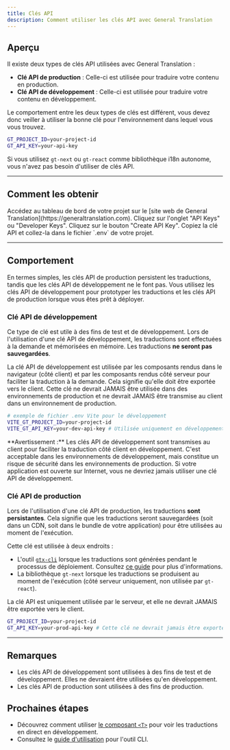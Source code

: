 ```yaml
---
title: Clés API
description: Comment utiliser les clés API avec General Translation
---
```


## Aperçu

Il existe deux types de clés API utilisées avec General Translation :

- **Clé API de production** : Celle-ci est utilisée pour traduire votre contenu en production.
- **Clé API de développement** : Celle-ci est utilisée pour traduire votre contenu en développement.

Le comportement entre les deux types de clés est différent, vous devez donc veiller à utiliser la bonne clé pour l'environnement dans lequel vous vous trouvez.

```bash
GT_PROJECT_ID=your-project-id
GT_API_KEY=your-api-key
```

Si vous utilisez `gt-next` ou `gt-react` comme bibliothèque i18n autonome, vous n'avez pas besoin d'utiliser de clés API.

---

## Comment les obtenir

<Steps>
    <Step>
        Accédez au tableau de bord de votre projet sur le [site web de General Translation](https://generaltranslation.com).
    </Step>
    <Step>
        Cliquez sur l'onglet "API Keys" ou "Developer Keys".
    </Step>
    <Step>
        Cliquez sur le bouton "Create API Key".
    </Step>
    <Step>
        Copiez la clé API et collez-la dans le fichier `.env` de votre projet.
    </Step>
</Steps>

---

## Comportement

En termes simples, les clés API de production persistent les traductions, tandis que les clés API de développement ne le font pas.
Vous utilisez les clés API de développement pour prototyper les traductions et les clés API de production lorsque vous êtes prêt à déployer.

### Clé API de développement

Ce type de clé est utile à des fins de test et de développement.
Lors de l'utilisation d'une clé API de développement, les traductions sont effectuées à la demande et mémorisées en mémoire.
Les traductions **ne seront pas sauvegardées**.

La clé API de développement est utilisée par les composants rendus dans le navigateur (côté client) et par les composants rendus côté serveur pour faciliter la traduction à la demande.
Cela signifie qu'elle doit être exportée vers le client.
Cette clé ne devrait JAMAIS être utilisée dans des environnements de production et ne devrait JAMAIS être transmise au client dans un environnement de production.

```bash
# exemple de fichier .env Vite pour le développement
VITE_GT_PROJECT_ID=your-project-id
VITE_GT_API_KEY=your-dev-api-key # Utilisée uniquement en développement
```

<Callout type="warn">
  **Avertissement :**
  Les clés API de développement sont transmises au client pour faciliter la traduction côté client en développement.
  C'est acceptable dans les environnements de développement, mais constitue un risque de sécurité dans les environnements de production.
  Si votre application est ouverte sur Internet, vous ne devriez jamais utiliser une clé API de développement.
</Callout>

### Clé API de production

Lors de l'utilisation d'une clé API de production, les traductions **sont persistantes**.
Cela signifie que les traductions seront sauvegardées (soit dans un CDN, soit dans le bundle de votre application) pour être utilisées au moment de l'exécution.

Cette clé est utilisée à deux endroits :
 * L'outil [`gtx-cli`](/docs/cli) lorsque les traductions sont générées pendant le processus de déploiement. Consultez [ce guide](/docs/react/tutorials/quickdeploy) pour plus d'informations.
 * La bibliothèque `gt-next` lorsque les traductions se produisent au moment de l'exécution (côté serveur uniquement, non utilisée par `gt-react`).

La clé API est uniquement utilisée par le serveur, et elle ne devrait JAMAIS être exportée vers le client.
```bash
GT_PROJECT_ID=your-project-id
GT_API_KEY=your-prod-api-key # Cette clé ne devrait jamais être exportée vers le client
```

---

## Remarques
 * Les clés API de développement sont utilisées à des fins de test et de développement. Elles ne devraient être utilisées qu'en développement.
 * Les clés API de production sont utilisées à des fins de production.

## Prochaines étapes
 * Découvrez comment utiliser [le composant `<T>`](/docs/usage/t) pour voir les traductions en direct en développement.
 * Consultez le [guide d'utilisation](/docs/cli/reference/usage) pour l'outil CLI.